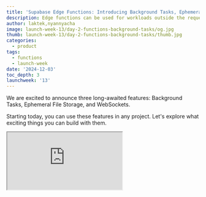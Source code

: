 ```yaml
---
title: 'Supabase Edge Functions: Introducing Background Tasks, Ephemeral Storage, and WebSockets'
description: Edge functions can be used for workloads outside the request-response lifecycle
author: laktek,nyannyacha
image: launch-week-13/day-2-functions-background-tasks/og.jpg
thumb: launch-week-13/day-2-functions-background-tasks/thumb.jpg
categories:
  - product
tags:
  - functions
  - launch-week
date: '2024-12-03'
toc_depth: 3
launchweek: '13'
---
```


We are excited to announce three long-awaited features: Background Tasks, Ephemeral File Storage, and WebSockets.

Starting today, you can use these features in any project. Let's explore what exciting things you can build with them.

<div className="video-container">
  <iframe
    className="w-full"
    src="https://www.youtube-nocookie.com/embed/envrsJ8VfAU"
    title="Introducing Background Tasks, Ephemeral Storage, and WebSockets"
    allow="accelerometer; autoplay; clipboard-write; encrypted-media; fullscreen; gyroscope; picture-in-picture; web-share"
    allowfullscreen
  />
</div>

## Background Tasks

Sometimes you need a backend logic to do more than respond to a request. For example, you might want to process a batch of files and upload the results to Supabase Storage. Or read multiple entries from a database table and generate embeddings for each entry.

With the introduction of background tasks, executing these long-running workloads with Edge Functions is super easy.

We've introduced a new method called `EdgeRuntime.waitUntil` , which accepts a promise. This ensures that the function isn't terminated until the promise is resolved.

Free projects can run background tasks for a maximum of 150 seconds (2m 30s). If you are on a paid plan, this limit increases to 400 seconds (6m 40s). We plan to introduce more flexible limits in the coming months.

You can subscribe to notifications when the function is about to be shut down by listening to `beforeunload` event. Read the guide for more details on [how to use background tasks](/docs/guides/functions/background-tasks).

## Ephemeral Storage

Edge Function invocations now have access to ephemeral storage. This is useful for background tasks, as it allows you to read and write files in the `/tmp` directory to store intermediate results.

Check the guide on how to access [ephemeral storage](/docs/guides/functions/ephemeral-storage).

### Example: Extracting a zip file and uploading its content to Supabase Storage

Let's look at a real-world example using Background Tasks and Ephemeral Storage.

Imagine you're building a Photo Album app. You want your users to upload photos as a zip file. You would extract them in an Edge Function and upload them to storage.

One of the most straightforward ways to implement is using streams:

```jsx
import { ZipReaderStream } from 'https://deno.land/x/zipjs/index.js'
import { createClient } from 'jsr:@supabase/supabase-js@2'

const supabase = createClient(
  Deno.env.get('SUPABASE_URL'),
  Deno.env.get('SUPABASE_SERVICE_ROLE_KEY')
)

Deno.serve(async (req) => {
  const uploadId = crypto.randomUUID()

  const { error } = await supabase.storage.createBucket(uploadId, {
    public: false,
  })

  for await (const entry of await req.body.pipeThrough(new ZipReaderStream())) {
    // write file to Supabase Storage
    const { error } = await supabase.storage
      .from(uploadId)
      .upload(entry.filename, entry.readable, {})

    console.log('uploaded', entry.filename)
  }

  return new Response(
    JSON.stringify({
      uploadId,
    }),
    {
      headers: {
        'content-type': 'application/json',
      },
    }
  )
})
```

If you test out the streaming version, it will run into memory limit errors when you try to upload zip files over 100MB. This is because the streaming version has to keep every file in a zip archive in memory.

We can modify it instead to write the zip file to a temporary file. Then, use a background task to extract and upload it to Supabase Storage. This way, we only read parts of the zip file to the memory.

```jsx
import { BlobWriter, ZipReader, ZipReaderStream } from 'https://deno.land/x/zipjs/index.js'

import { createClient } from 'jsr:@supabase/supabase-js@2'

const supabase = createClient(
  Deno.env.get('SUPABASE_URL'),
  Deno.env.get('SUPABASE_SERVICE_ROLE_KEY')
)

let numFilesUploaded = 0

async function processZipFile(uploadId, filepath) {
  const file = await Deno.open(filepath, { read: true })
  const zipReader = new ZipReader(file.readable)
  const entries = await zipReader.getEntries()

  await supabase.storage.createBucket(uploadId, {
    public: false,
  })

  await Promise.all(
    entries.map(async (entry) => {
      // read file entry
      const blobWriter = new BlobWriter()
      const blob = await entry.getData(blobWriter)

      if (entry.directory) {
        return
      }

      // write file to Supabase Storage
      await supabase.storage.from(uploadId).upload(entry.filename, blob, {})

      numFilesUploaded += 1
      console.log('uploaded', entry.filename)
    })
  )

  await zipReader.close()
}

// you can add a `beforeunload` event listener to be notified
// when Function Worker is about to terminate.
// use this to do any logging, save states.
globalThis.addEventListener('beforeunload', (ev) => {
  console.log('function about to terminate: ', ev.detail.reason)
  console.log('number of files uploaded: ', numFilesUploaded)
})

async function writeZipFile(filepath, stream) {
  await Deno.writeFile(filepath, stream)
}

Deno.serve(async (req) => {
  const uploadId = crypto.randomUUID()
  await writeZipFile('/tmp/' + uploadId, req.body)

  // process zip file in a background task
  // calling EdgeRuntime.waitUntil() would ensure
  // function worker wouldn't exit until the promise is completed.
  EdgeRuntime.waitUntil(processZipFile(uploadId, '/tmp/' + uploadId))

  return new Response(
    JSON.stringify({
      uploadId,
    }),
    {
      headers: {
        'content-type': 'application/json',
      },
    }
  )
})
```

## WebSockets

Edge Functions now support establishing both inbound (server) and outbound (client) WebSocket connections. This enables a variety of new use cases.

### Example: Building an authenticated relay to OpenAI Realtime API

OpenAI recently introduced a [Realtime API](https://openai.com/index/introducing-the-realtime-api/), which uses WebSockets. This is tricky to implement purely client-side because you'd need to expose your OpenAI key publicly. OpenAI [recommends](https://platform.openai.com/docs/guides/realtime/overview?text-generation-quickstart-example=audio) building a server to authenticate requests.

With our new support for WebSockets, you can easily do this in Edge Functions without standing up any infrastructure. Additionally, you can use [Supabase Auth](https://supabase.com/docs/guides/auth) to authenticate users and protect your OpenAI usage from being abused.

```jsx
import { createClient } from 'jsr:@supabase/supabase-js@2'

const supabase = createClient(
  Deno.env.get('SUPABASE_URL'),
  Deno.env.get('SUPABASE_SERVICE_ROLE_KEY')
)
const OPENAI_API_KEY = Deno.env.get('OPENAI_API_KEY')

Deno.serve(async (req) => {
  const upgrade = req.headers.get('upgrade') || ''

  if (upgrade.toLowerCase() != 'websocket') {
    return new Response("request isn't trying to upgrade to websocket.")
  }

  // WebSocket browser clients does not support sending custom headers.
  // We have to use the URL query params to provide user's JWT.
  // Please be aware query params may be logged in some logging systems.
  const url = new URL(req.url)
  const jwt = url.searchParams.get('jwt')
  if (!jwt) {
    console.error('Auth token not provided')
    return new Response('Auth token not provided', { status: 403 })
  }
  const { error, data } = await supabase.auth.getUser(jwt)
  if (error) {
    console.error(error)
    return new Response('Invalid token provided', { status: 403 })
  }
  if (!data.user) {
    console.error('user is not authenticated')
    return new Response('User is not authenticated', { status: 403 })
  }

  const { socket, response } = Deno.upgradeWebSocket(req)

  socket.onopen = () => {
    // initiate an outbound WebSocket connection to OpenAI
    const url = 'wss://api.openai.com/v1/realtime?model=gpt-4o-realtime-preview-2024-10-01'

    // openai-insecure-api-key isn't a problem since this code runs in an Edge Function
    const openaiWS = new WebSocket(url, [
      'realtime',
      `openai-insecure-api-key.${OPENAI_API_KEY}`,
      'openai-beta.realtime-v1',
    ])

    openaiWS.onopen = () => {
      console.log('Connected to OpenAI server.')

      socket.onmessage = (e) => {
        console.log('socket message:', e.data)
        // only send the message if openAI ws is open
        if (openaiWS.readyState === 1) {
          openaiWS.send(e.data)
        } else {
          socket.send(
            JSON.stringify({
              type: 'error',
              msg: 'openAI connection not ready',
            })
          )
        }
      }
    }

    openaiWS.onmessage = (e) => {
      console.log(e.data)
      socket.send(e.data)
    }

    openaiWS.onerror = (e) => console.log('OpenAI error: ', e.message)
    openaiWS.onclose = (e) => console.log('OpenAI session closed')
  }

  socket.onerror = (e) => console.log('socket errored:', e.message)
  socket.onclose = () => console.log('socket closed')

  return response // 101 (Switching Protocols)
})
```

## Performance and stability

In the past few months, we have made many [performance, stability,](https://supabase.com/blog/edge-functions-faster-smaller) and [DX improvements](https://github.com/orgs/supabase/discussions/30307) to Edge Functions. While these improvements often aren't visible to the end-users, they are the foundation of the new features we are announcing today.

## What's next?

We have a very exciting roadmap planned for 2025. One of the main priorities is to provide customizable compute limits (memory, CPU, and execution duration). We will soon announce an update on it.

Stay tuned for the upcoming launches this week. You will see how all these upcoming pieces fit like Lego bricks to make your developer life easy.
